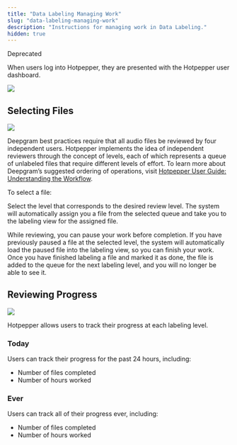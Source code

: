 ```yaml
---
title: "Data Labeling Managing Work"
slug: "data-labeling-managing-work"
description: "Instructions for managing work in Data Labeling."
hidden: true
---
```


<span class="dg-badge deprecated">Deprecated</span>

When users log into Hotpepper, they are presented with the Hotpepper user dashboard.

![](./images/a10ad2f-image.png)

## Selecting Files

![](./images/76085a8-image.png)

Deepgram best practices require that all audio files be reviewed by four independent users. Hotpepper implements the idea of independent reviewers through the concept of levels, each of which represents a queue of unlabeled files that require different levels of effort. To learn more about Deepgram’s suggested ordering of operations, visit [Hotpepper User Guide: Understanding the Workflow](/on-prem/optional-components/hotpepper/understanding-workflow/).

To select a file:

Select the level that corresponds to the desired review level. The system will automatically assign you a file from the selected queue and take you to the labeling view for the assigned file.

<Info>
While reviewing, you can pause your work before completion. If you have previously paused a file at the selected level, the system will automatically load the paused file into the labeling view, so you can finish your work.
</Info>

<Info>
Once you have finished labeling a file and marked it as done, the file is added to the queue for the next labeling level, and you will no longer be able to see it.
</Info>

## Reviewing Progress

![](./images/f6ba2f3-image.png)

Hotpepper allows users to track their progress at each labeling level.

### Today

Users can track their progress for the past 24 hours, including:

- Number of files completed
- Number of hours worked

### Ever

Users can track all of their progress ever, including:

- Number of files completed
- Number of hours worked
